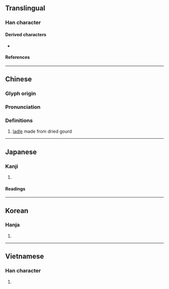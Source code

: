 {{also|飃|飘|飄}}
{{character info/new}}
==Translingual==

===Han character===
{{Han char|rn=97|rad=瓜|as=11|sn=16|four=12930|canj=MFHVO|ids=⿰票瓜}}

====Derived characters====
* {{l|mul|[[𤃛]], [[䕯]]}}

====References====
{{Han ref|kx=0747.200|dkj=21419|dj=1155.220|hdz=42657.060|uh=74E2}}

----

==Chinese==
{{zh-forms}}

===Glyph origin===
{{Han etym}}

===Pronunciation===
{{zh-pron
|m=piáo
|c=piu4
|h=pfs=
|md=
|mn=phiâu/phiô
|mn_note=phiâu - literary; phiô - vernacular
|w=
|mc=y
|oc=y
|cat=n
}}

===Definitions===
{{zh-hanzi}}

# [[ladle]] made from dried gourd

----

==Japanese==

===Kanji===
{{ja-kanji|grade=|rs=瓜11}}

# {{rfdef|ja|sort=瓜11}}

====Readings====
{{ja-readings
|on=ひょう
|kun=ふくべ-, ひさご-
|nanori=
}}

----

==Korean==

===Hanja===
{{ko-hanja|hangeul=표}}

# {{rfdef|ko|sort=瓜11}}

----

==Vietnamese==

===Han character===
{{vi-hantu|[[biều]], [[bầu]], [[vào]], [[bèo]], [[bịn]], [[bìu]], [[vèo]]|rs=瓜11}}

# {{rfdef|vi|sort=瓜11}}